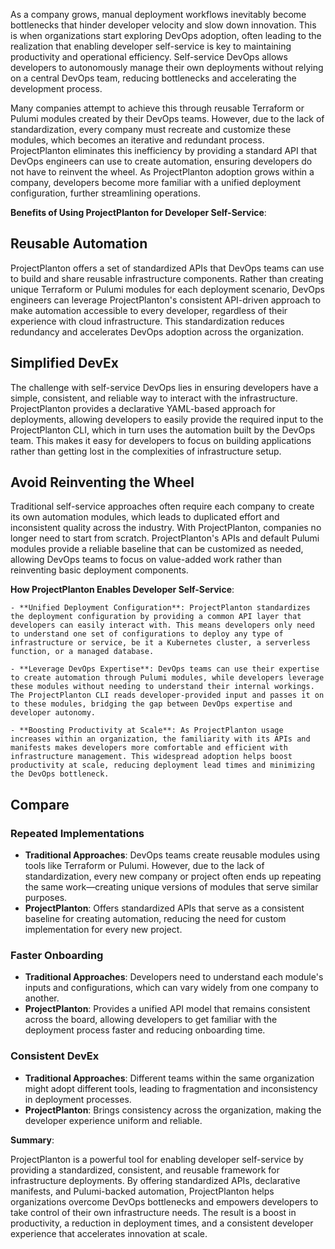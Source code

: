 As a company grows, manual deployment workflows inevitably become bottlenecks that hinder developer velocity and slow down innovation. This is when organizations start exploring DevOps adoption, often leading to the realization that enabling developer self-service is key to maintaining productivity and operational efficiency. Self-service DevOps allows developers to autonomously manage their own deployments without relying on a central DevOps team, reducing bottlenecks and accelerating the development process.

Many companies attempt to achieve this through reusable Terraform or Pulumi modules created by their DevOps teams. However, due to the lack of standardization, every company must recreate and customize these modules, which becomes an iterative and redundant process. ProjectPlanton eliminates this inefficiency by providing a standard API that DevOps engineers can use to create automation, ensuring developers do not have to reinvent the wheel. As ProjectPlanton adoption grows within a company, developers become more familiar with a unified deployment configuration, further streamlining operations.

**Benefits of Using ProjectPlanton for Developer Self-Service**:

## Reusable Automation

ProjectPlanton offers a set of standardized APIs that DevOps teams can use to build and share reusable infrastructure components. Rather than creating unique Terraform or Pulumi modules for each deployment scenario, DevOps engineers can leverage ProjectPlanton's consistent API-driven approach to make automation accessible to every developer, regardless of their experience with cloud infrastructure. This standardization reduces redundancy and accelerates DevOps adoption across the organization.

## Simplified DevEx

The challenge with self-service DevOps lies in ensuring developers have a simple, consistent, and reliable way to interact with the infrastructure. ProjectPlanton provides a declarative YAML-based approach for deployments, allowing developers to easily provide the required input to the ProjectPlanton CLI, which in turn uses the automation built by the DevOps team. This makes it easy for developers to focus on building applications rather than getting lost in the complexities of infrastructure setup.

## Avoid Reinventing the Wheel

Traditional self-service approaches often require each company to create its own automation modules, which leads to duplicated effort and inconsistent quality across the industry. With ProjectPlanton, companies no longer need to start from scratch. ProjectPlanton's APIs and default Pulumi modules provide a reliable baseline that can be customized as needed, allowing DevOps teams to focus on value-added work rather than reinventing basic deployment components.

**How ProjectPlanton Enables Developer Self-Service**:

    - **Unified Deployment Configuration**: ProjectPlanton standardizes the deployment configuration by providing a common API layer that developers can easily interact with. This means developers only need to understand one set of configurations to deploy any type of infrastructure or service, be it a Kubernetes cluster, a serverless function, or a managed database.

    - **Leverage DevOps Expertise**: DevOps teams can use their expertise to create automation through Pulumi modules, while developers leverage these modules without needing to understand their internal workings. The ProjectPlanton CLI reads developer-provided input and passes it on to these modules, bridging the gap between DevOps expertise and developer autonomy.

    - **Boosting Productivity at Scale**: As ProjectPlanton usage increases within an organization, the familiarity with its APIs and manifests makes developers more comfortable and efficient with infrastructure management. This widespread adoption helps boost productivity at scale, reducing deployment lead times and minimizing the DevOps bottleneck.

## Compare

### Repeated Implementations

- **Traditional Approaches**: DevOps teams create reusable modules using tools like Terraform or Pulumi. However, due to the lack of standardization, every new company or project often ends up repeating the same work—creating unique versions of modules that serve similar purposes.
- **ProjectPlanton**: Offers standardized APIs that serve as a consistent baseline for creating automation, reducing the need for custom implementation for every new project.

### Faster Onboarding

- **Traditional Approaches**: Developers need to understand each module's inputs and configurations, which can vary widely from one company to another.
- **ProjectPlanton**: Provides a unified API model that remains consistent across the board, allowing developers to get familiar with the deployment process faster and reducing onboarding time.

### Consistent DevEx

- **Traditional Approaches**: Different teams within the same organization might adopt different tools, leading to fragmentation and inconsistency in deployment processes.
- **ProjectPlanton**: Brings consistency across the organization, making the developer experience uniform and reliable.

**Summary**:

ProjectPlanton is a powerful tool for enabling developer self-service by providing a standardized, consistent, and reusable framework for infrastructure deployments. By offering standardized APIs, declarative manifests, and Pulumi-backed automation, ProjectPlanton helps organizations overcome DevOps bottlenecks and empowers developers to take control of their own infrastructure needs. The result is a boost in productivity, a reduction in deployment times, and a consistent developer experience that accelerates innovation at scale.
